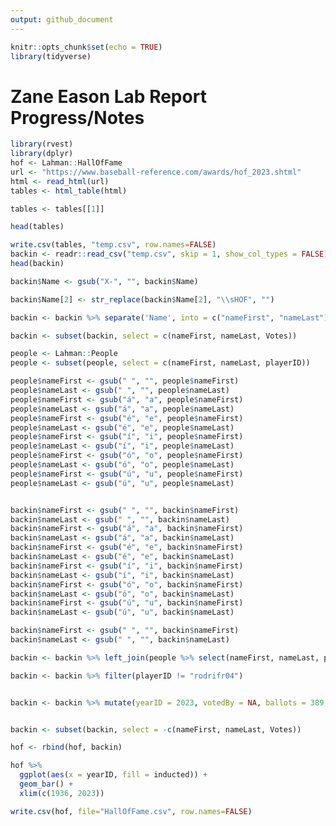 ```yaml
---
output: github_document
---
```


<!-- README.md is generated from README.Rmd. Please edit the README.Rmd file -->

```r
knitr::opts_chunk$set(echo = TRUE)
library(tidyverse)
```

# Zane Eason Lab Report Progress/Notes

```r
library(rvest)
library(dplyr)
hof <- Lahman::HallOfFame
url <- "https://www.baseball-reference.com/awards/hof_2023.shtml"
html <- read_html(url)
tables <- html_table(html)

tables <- tables[[1]]

head(tables)

write.csv(tables, "temp.csv", row.names=FALSE)
backin <- readr::read_csv("temp.csv", skip = 1, show_col_types = FALSE)
head(backin)

backin$Name <- gsub("X-", "", backin$Name)

backin$Name[2] <- str_replace(backin$Name[2], "\\sHOF", "")

backin <- backin %>% separate('Name', into = c("nameFirst", "nameLast"), sep = "\\s")

backin <- subset(backin, select = c(nameFirst, nameLast, Votes))

people <- Lahman::People
people <- subset(people, select = c(nameFirst, nameLast, playerID))

people$nameFirst <- gsub(" ", "", people$nameFirst)
people$nameLast <- gsub(" ", "", people$nameLast)
people$nameFirst <- gsub("á", "a", people$nameFirst)
people$nameLast <- gsub("á", "a", people$nameLast)
people$nameFirst <- gsub("é", "e", people$nameFirst)
people$nameLast <- gsub("é", "e", people$nameLast)
people$nameFirst <- gsub("í", "i", people$nameFirst)
people$nameLast <- gsub("í", "i", people$nameLast)
people$nameFirst <- gsub("ó", "o", people$nameFirst)
people$nameLast <- gsub("ó", "o", people$nameLast)
people$nameFirst <- gsub("ú", "u", people$nameFirst)
people$nameLast <- gsub("ú", "u", people$nameLast)


backin$nameFirst <- gsub(" ", "", backin$nameFirst)
backin$nameLast <- gsub(" ", "", backin$nameLast)
backin$nameFirst <- gsub("á", "a", backin$nameFirst)
backin$nameLast <- gsub("á", "a", backin$nameLast)
backin$nameFirst <- gsub("é", "e", backin$nameFirst)
backin$nameLast <- gsub("é", "e", backin$nameLast)
backin$nameFirst <- gsub("í", "i", backin$nameFirst)
backin$nameLast <- gsub("í", "i", backin$nameLast)
backin$nameFirst <- gsub("ó", "o", backin$nameFirst)
backin$nameLast <- gsub("ó", "o", backin$nameLast)
backin$nameFirst <- gsub("ú", "u", backin$nameFirst)
backin$nameLast <- gsub("ú", "u", backin$nameLast)

backin$nameFirst <- gsub(" ", "", backin$nameFirst)
backin$nameLast <- gsub(" ", "", backin$nameLast)

backin <- backin %>% left_join(people %>% select(nameFirst, nameLast, playerID), by=c("nameFirst", "nameLast"))

backin <- backin %>% filter(playerID != "rodrifr04")


backin <- backin %>% mutate(yearID = 2023, votedBy = NA, ballots = 389, needed = 292, votes = Votes, inducted = ifelse(Votes>=292, "Y", "N"), category = NA, needed_note = NA)


backin <- subset(backin, select = -c(nameFirst, nameLast, Votes))

hof <- rbind(hof, backin)
```


```r
hof %>% 
  ggplot(aes(x = yearID, fill = inducted)) +
  geom_bar() +
  xlim(c(1936, 2023))
```

```r
write.csv(hof, file="HallOfFame.csv", row.names=FALSE)
```

